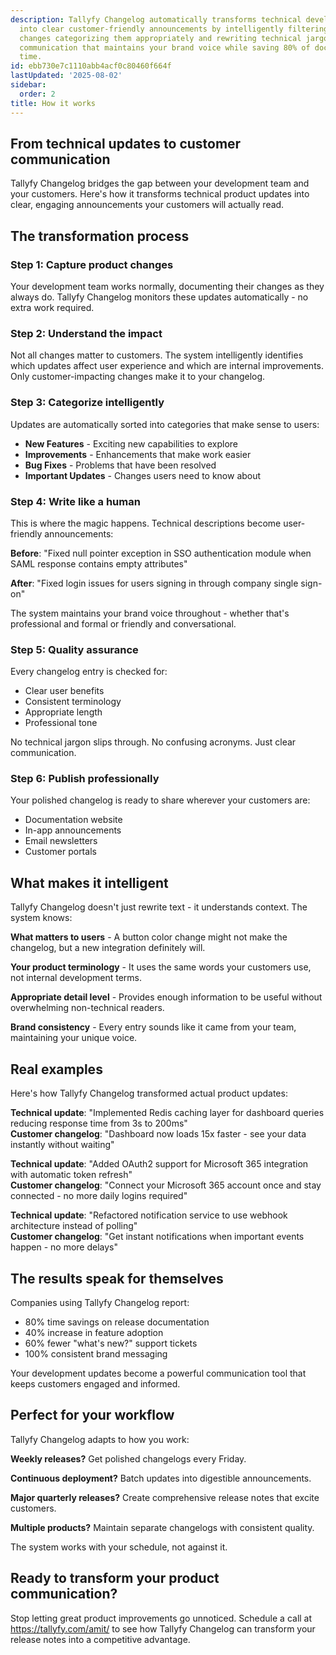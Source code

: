 ```yaml
---
description: Tallyfy Changelog automatically transforms technical development updates
  into clear customer-friendly announcements by intelligently filtering user-impacting
  changes categorizing them appropriately and rewriting technical jargon into engaging
  communication that maintains your brand voice while saving 80% of documentation
  time.
id: ebb730e7c1110abb4acf0c80460f664f
lastUpdated: '2025-08-02'
sidebar:
  order: 2
title: How it works
---
```


## From technical updates to customer communication

Tallyfy Changelog bridges the gap between your development team and your customers. Here's how it transforms technical product updates into clear, engaging announcements your customers will actually read.

## The transformation process

### Step 1: Capture product changes

Your development team works normally, documenting their changes as they always do. Tallyfy Changelog monitors these updates automatically - no extra work required.

### Step 2: Understand the impact

Not all changes matter to customers. The system intelligently identifies which updates affect user experience and which are internal improvements. Only customer-impacting changes make it to your changelog.

### Step 3: Categorize intelligently

Updates are automatically sorted into categories that make sense to users:
- **New Features** - Exciting new capabilities to explore
- **Improvements** - Enhancements that make work easier
- **Bug Fixes** - Problems that have been resolved
- **Important Updates** - Changes users need to know about

### Step 4: Write like a human

This is where the magic happens. Technical descriptions become user-friendly announcements:

**Before**: "Fixed null pointer exception in SSO authentication module when SAML response contains empty attributes"

**After**: "Fixed login issues for users signing in through company single sign-on"

The system maintains your brand voice throughout - whether that's professional and formal or friendly and conversational.

### Step 5: Quality assurance

Every changelog entry is checked for:
- Clear user benefits
- Consistent terminology
- Appropriate length
- Professional tone

No technical jargon slips through. No confusing acronyms. Just clear communication.

### Step 6: Publish professionally

Your polished changelog is ready to share wherever your customers are:
- Documentation website
- In-app announcements  
- Email newsletters
- Customer portals

## What makes it intelligent

Tallyfy Changelog doesn't just rewrite text - it understands context. The system knows:

**What matters to users** - A button color change might not make the changelog, but a new integration definitely will.

**Your product terminology** - It uses the same words your customers use, not internal development terms.

**Appropriate detail level** - Provides enough information to be useful without overwhelming non-technical readers.

**Brand consistency** - Every entry sounds like it came from your team, maintaining your unique voice.

## Real examples

Here's how Tallyfy Changelog transformed actual product updates:

**Technical update**: "Implemented Redis caching layer for dashboard queries reducing response time from 3s to 200ms"  
**Customer changelog**: "Dashboard now loads 15x faster - see your data instantly without waiting"

**Technical update**: "Added OAuth2 support for Microsoft 365 integration with automatic token refresh"  
**Customer changelog**: "Connect your Microsoft 365 account once and stay connected - no more daily logins required"

**Technical update**: "Refactored notification service to use webhook architecture instead of polling"  
**Customer changelog**: "Get instant notifications when important events happen - no more delays"

## The results speak for themselves

Companies using Tallyfy Changelog report:
- 80% time savings on release documentation
- 40% increase in feature adoption
- 60% fewer "what's new?" support tickets
- 100% consistent brand messaging

Your development updates become a powerful communication tool that keeps customers engaged and informed.

## Perfect for your workflow

Tallyfy Changelog adapts to how you work:

**Weekly releases?** Get polished changelogs every Friday.

**Continuous deployment?** Batch updates into digestible announcements.

**Major quarterly releases?** Create comprehensive release notes that excite customers.

**Multiple products?** Maintain separate changelogs with consistent quality.

The system works with your schedule, not against it.

## Ready to transform your product communication?

Stop letting great product improvements go unnoticed. Schedule a call at https://tallyfy.com/amit/ to see how Tallyfy Changelog can transform your release notes into a competitive advantage.